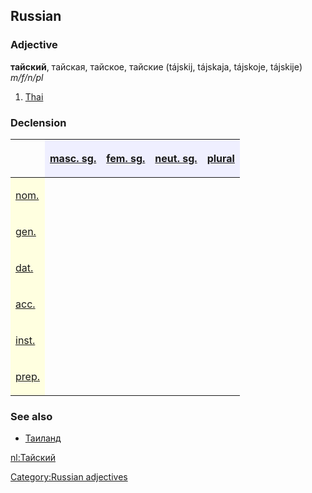 ==Russian==
[[Category:Russian adjectives]]
===Adjective===
'''тайский''', тайская, тайское, тайские (tájskij, tájskaja, tájskoje, tájskije) ''m/f/n/pl''

# [[Thai]]

===Declension===
{| border="1" cellpadding="4" cellspacing="0"
!
! style="background-color: #EFEFFF" align="center"|[[masculine|masc. sg.]]
! style="background-color: #EFEFFF" align="center"|[[feminine|fem. sg.]]
! style="background-color: #EFEFFF" align="center"|[[neuter|neut. sg.]]
! style="background-color: #EFEFFF" align="center"|[[plural]]
|-
! style="background-color: #FFFFE0" align="left"|[[nominative case|nom.]]
| align="center"|{{RUchar|та́йский}}
| align="center"|{{RUchar|та́йская}}
| align="center"|{{RUchar|та́йское}}
| align="center"|{{RUchar|та́йские}}
|-
! style="background-color: #FFFFE0" align="left"|[[genitive case|gen.]]
| align="center"|{{RUchar|та́йского}}
| align="center"|{{RUchar|та́йской}}
| align="center"|{{RUchar|та́йского}}
| align="center"|{{RUchar|та́йских}}
|-
! style="background-color: #FFFFE0" align="left"|[[dative case|dat.]]
| align="center"|{{RUchar|та́йскому}}
| align="center"|{{RUchar|та́йской}}
| align="center"|{{RUchar|та́йскому}}
| align="center"|{{RUchar|та́йским}}
|-
! style="background-color: #FFFFE0" align="left"|[[accusative case|acc.]]
| align="center"|{{RUchar|та́йский,</br>та́йского}}
| align="center"|{{RUchar|та́йскую}}
| align="center"|{{RUchar|та́йского}}
| align="center"|{{RUchar|та́йские,</br>та́йских}}
|-
! style="background-color: #FFFFE0" align="left"|[[instrumental case|inst.]]
| align="center"|{{RUchar|та́йским}}
| align="center"|{{RUchar|та́йской,</br>та́йскою}}
| align="center"|{{RUchar|та́йским}}
| align="center"|{{RUchar|та́йскими}}
|-
! style="background-color: #FFFFE0" align="left"|[[prepositional case|prep.]]
| align="center"|{{RUchar|о та́йском}}
| align="center"|{{RUchar|о та́йской}}
| align="center"|{{RUchar|о та́йском}}
| align="center"|{{RUchar|о та́йских}}
|}

===See also===
*[[Таиланд]]

[[nl:Тайский]]